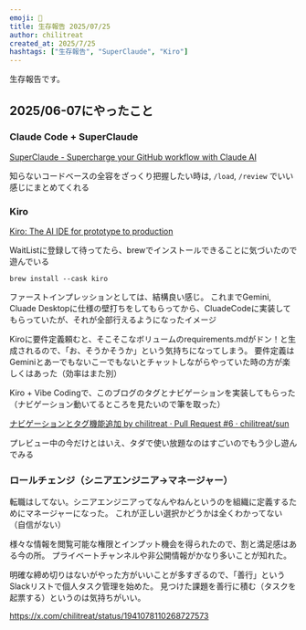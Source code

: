 ```yaml
---
emoji: 📝
title: 生存報告 2025/07/25
author: chilitreat
created_at: 2025/7/25
hashtags: ["生存報告", "SuperClaude", "Kiro"]
---
```


生存報告です。

## 2025/06-07にやったこと

### Claude Code + SuperClaude

[SuperClaude - Supercharge your GitHub workflow with Claude AI](https://www.superclaude.sh/)


知らないコードベースの全容をざっくり把握したい時は,
`/load`, `/review` でいい感じにまとめてくれる

### Kiro

[Kiro: The AI IDE for prototype to production](https://kiro.dev/)

WaitListに登録して待ってたら、brewでインストールできることに気づいたので遊んでいる

`brew install --cask kiro`

ファーストインプレッションとしては、結構良い感じ。
これまでGemini, Cluade Desktopに仕様の壁打ちをしてもらってから、CluadeCodeに実装してもらっていたが、それが全部行えるようになったイメージ

Kiroに要件定義頼むと、そこそこなボリュームのrequirements.mdがドン！と生成されるので、「お、そうかそうか」という気持ちになってしまう。
要件定義はGeminiとあーでもないこーでもないとチャットしながらやっていた時の方が楽しくはあった（効率はまた別）

Kiro + Vibe Codingで、このブログのタグとナビゲーションを実装してもらった（ナビゲーション動いてるところを見たいので筆を取った）

[ナビゲーションとタグ機能追加 by chilitreat · Pull Request #6 · chilitreat/sun](https://github.com/chilitreat/sun/pull/6)

プレビュー中の今だけとはいえ、タダで使い放題なのはすごいのでもう少し遊んでみる

### ロールチェンジ（シニアエンジニア→マネージャー）

転職はしてない。シニアエンジニアってなんやねんというのを組織に定義するためにマネージャーになった。
これが正しい選択かどうかは全くわかってない（自信がない）

様々な情報を閲覧可能な権限とインプット機会を得られたので、割と満足感はある今の所。
プライベートチャンネルや非公開情報がかなり多いことが知れた。

明確な締め切りはないがやった方がいいことが多すぎるので、「善行」というSlackリストで個人タスク管理を始めた。
見つけた課題を善行に積む（タスクを起票する）というのは気持ちがいい。

https://x.com/chilitreat/status/1941078110268727573